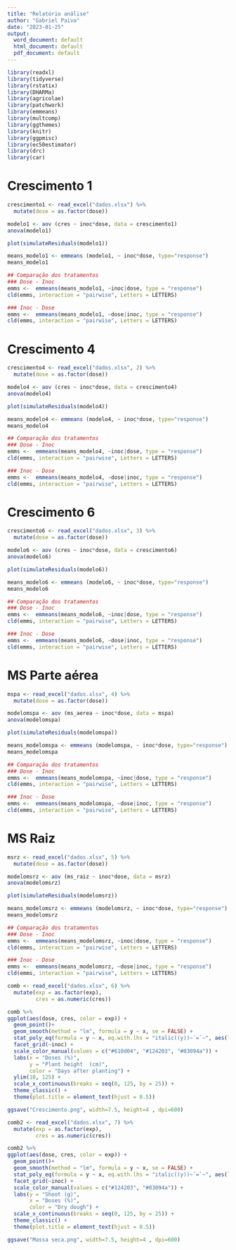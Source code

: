 ```yaml
---
title: "Relatório análise"
author: "Gabriel Paiva"
date: "2023-01-25"
output:
  word_document: default
  html_document: default
  pdf_document: default
---
```


```r
library(readxl)
library(tidyverse)
library(rstatix)
library(DHARMa)
library(agricolae)
library(patchwork)
library(emmeans)
library(multcomp)
library(ggthemes)
library(knitr)
library(ggpmisc)
library(ec50estimator)
library(drc)
library(car)
```

# Crescimento 1
```r
crescimento1 <- read_excel("dados.xlsx") %>% 
  mutate(dose = as.factor(dose))

modelo1 <- aov (cres ~ inoc*dose, data = crescimento1)
anova(modelo1)

plot(simulateResiduals(modelo1))

means_modelo1 <- emmeans (modelo1, ~ inoc*dose, type="response")
means_modelo1

## Comparação dos tratamentos
### Dose - Inoc
emms <-  emmeans(means_modelo1, ~inoc|dose, type = "response")
cld(emms, interaction = "pairwise", Letters = LETTERS)

### Inoc - Dose
emms <-  emmeans(means_modelo1, ~dose|inoc, type = "response")
cld(emms, interaction = "pairwise", Letters = LETTERS)
```

# Crescimento 4
```r
crescimento4 <- read_excel("dados.xlsx", 2) %>% 
  mutate(dose = as.factor(dose))

modelo4 <- aov (cres ~ inoc*dose, data = crescimento4)
anova(modelo4)

plot(simulateResiduals(modelo4))

means_modelo4 <- emmeans (modelo4, ~ inoc*dose, type="response")
means_modelo4

## Comparação dos tratamentos
### Dose - Inoc
emms <-  emmeans(means_modelo4, ~inoc|dose, type = "response")
cld(emms, interaction = "pairwise", Letters = LETTERS)

### Inoc - Dose
emms <-  emmeans(means_modelo4, ~dose|inoc, type = "response")
cld(emms, interaction = "pairwise", Letters = LETTERS)
```

# Crescimento 6
```r
crescimento6 <- read_excel("dados.xlsx", 3) %>% 
  mutate(dose = as.factor(dose))

modelo6 <- aov (cres ~ inoc*dose, data = crescimento6)
anova(modelo6)

plot(simulateResiduals(modelo6))

means_modelo6 <- emmeans (modelo6, ~ inoc*dose, type="response")
means_modelo6

## Comparação dos tratamentos
### Dose - Inoc
emms <-  emmeans(means_modelo6, ~inoc|dose, type = "response")
cld(emms, interaction = "pairwise", Letters = LETTERS)

### Inoc - Dose
emms <-  emmeans(means_modelo6, ~dose|inoc, type = "response")
cld(emms, interaction = "pairwise", Letters = LETTERS)
```

# MS Parte aérea
```r
mspa <- read_excel("dados.xlsx", 4) %>% 
  mutate(dose = as.factor(dose))

modelomspa <- aov (ms_aerea ~ inoc*dose, data = mspa)
anova(modelomspa)

plot(simulateResiduals(modelomspa))

means_modelomspa <- emmeans (modelomspa, ~ inoc*dose, type="response")
means_modelomspa

## Comparação dos tratamentos
### Dose - Inoc
emms <-  emmeans(means_modelomspa, ~inoc|dose, type = "response")
cld(emms, interaction = "pairwise", Letters = LETTERS)

### Inoc - Dose
emms <-  emmeans(means_modelomspa, ~dose|inoc, type = "response")
cld(emms, interaction = "pairwise", Letters = LETTERS)
```

# MS Raiz
```r
msrz <- read_excel("dados.xlsx", 5) %>% 
  mutate(dose = as.factor(dose))

modelomsrz <- aov (ms_raiz ~ inoc*dose, data = msrz)
anova(modelomsrz)

plot(simulateResiduals(modelomsrz))

means_modelomsrz <- emmeans (modelomsrz, ~ inoc*dose, type="response")
means_modelomsrz

## Comparação dos tratamentos
### Dose - Inoc
emms <-  emmeans(means_modelomsrz, ~inoc|dose, type = "response")
cld(emms, interaction = "pairwise", Letters = LETTERS)

### Inoc - Dose
emms <-  emmeans(means_modelomsrz, ~dose|inoc, type = "response")
cld(emms, interaction = "pairwise", Letters = LETTERS)
```

```r
comb <- read_excel("dados.xlsx", 6) %>% 
  mutate(exp = as.factor(exp),
         cres = as.numeric(cres))

comb %>% 
ggplot(aes(dose, cres, color = exp)) + 
  geom_point()+
  geom_smooth(method = "lm", formula = y ~ x, se = FALSE) +
  stat_poly_eq(formula = y ~ x, eq.with.lhs = "italic((y))~`=`~", aes(label = paste(..eq.label.., ..rr.label.., sep = "~")), parse = TRUE) +
  facet_grid(~inoc) +
  scale_color_manual(values = c("#610d04", "#124203", "#03094a")) +
  labs(x = "Doses (%)",
       y = "Plant height  (cm)",
       color = "Days after planting") +
  ylim(10, 125) +
  scale_x_continuous(breaks = seq(0, 125, by = 25)) +
  theme_classic() +
  theme(plot.title = element_text(hjust = 0.5))

ggsave("Crescimento.png", width=7.5, height=4 , dpi=600)
```

```r
comb2 <- read_excel("dados.xlsx", 7) %>% 
  mutate(exp = as.factor(exp),
         cres = as.numeric(cres))

comb2 %>% 
ggplot(aes(dose, cres, color = exp)) + 
  geom_point()+
  geom_smooth(method = "lm", formula = y ~ x, se = FALSE) +
  stat_poly_eq(formula = y ~ x, eq.with.lhs = "italic((y))~`=`~", aes(label = paste(..eq.label.., ..rr.label.., sep = "~")), parse = TRUE) +
  facet_grid(~inoc) +
  scale_color_manual(values = c("#124203", "#03094a")) +
  labs(y = "Shoot (g)",
       x = "Doses (%)",
       color = "Dry dough") +
  scale_x_continuous(breaks = seq(0, 125, by = 25)) +
  theme_classic() +
  theme(plot.title = element_text(hjust = 0.5))

ggsave("Massa seca.png", width=7.5, height=4 , dpi=600)
```